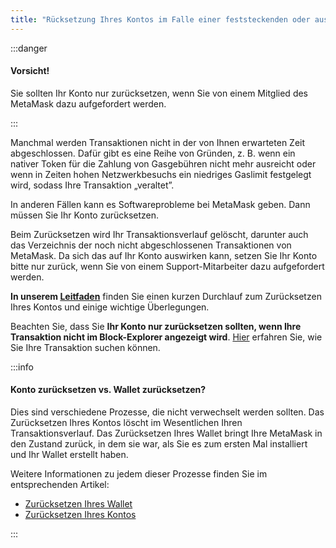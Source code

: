 ```yaml
---
title: "Rücksetzung Ihres Kontos im Falle einer feststeckenden oder ausstehenden Transaktion"
---
```


:::danger

#### Vorsicht!

Sie sollten Ihr Konto nur zurücksetzen, wenn Sie von einem Mitglied des MetaMask dazu aufgefordert werden.

:::

Manchmal werden Transaktionen nicht in der von Ihnen erwarteten Zeit abgeschlossen. Dafür gibt es eine Reihe von Gründen, z. B. wenn ein nativer Token für die Zahlung von Gasgebühren nicht mehr ausreicht oder wenn in Zeiten hohen Netzwerkbesuchs ein niedriges Gaslimit festgelegt wird, sodass Ihre Transaktion „veraltet”.

In anderen Fällen kann es Softwareprobleme bei MetaMask geben. Dann müssen Sie Ihr Konto zurücksetzen.

Beim Zurücksetzen wird Ihr Transaktionsverlauf gelöscht, darunter auch das Verzeichnis der noch nicht abgeschlossenen Transaktionen von MetaMask. Da sich das auf Ihr Konto auswirken kann, setzen Sie Ihr Konto bitte nur zurück, wenn Sie von einem Support-Mitarbeiter dazu aufgefordert werden.

**In unserem [Leitfaden](/managing-my-wallet/resetting-deleting-and-restoring/how-to-clear-your-account-activity-reset-account)** finden Sie einen kurzen Durchlauf zum Zurücksetzen Ihres Kontos und einige wichtige Überlegungen.

Beachten Sie, dass Sie **Ihr Konto nur zurücksetzen sollten, wenn Ihre Transaktion nicht im Block-Explorer angezeigt wird**. [Hier](/managing-my-wallet/how-to-check-my-wallet-activity-on-the-blockchain-explorer) erfahren Sie, wie Sie Ihre Transaktion suchen können.

:::info

#### Konto zurücksetzen vs. Wallet zurücksetzen?

Dies sind verschiedene Prozesse, die nicht verwechselt werden sollten. Das Zurücksetzen Ihres Kontos löscht im Wesentlichen Ihren Transaktionsverlauf. Das Zurücksetzen Ihres Wallet bringt Ihre MetaMask in den Zustand zurück, in dem sie war, als Sie es zum ersten Mal installiert und Ihr Wallet erstellt haben.

Weitere Informationen zu jedem dieser Prozesse finden Sie im entsprechenden Artikel:

- [Zurücksetzen Ihres Wallet](/managing-my-wallet/resetting-deleting-and-restoring/how-to-reset-your-wallet)
- [Zurücksetzen Ihres Kontos](/managing-my-wallet/resetting-deleting-and-restoring/how-to-clear-your-account-activity-reset-account)

:::
